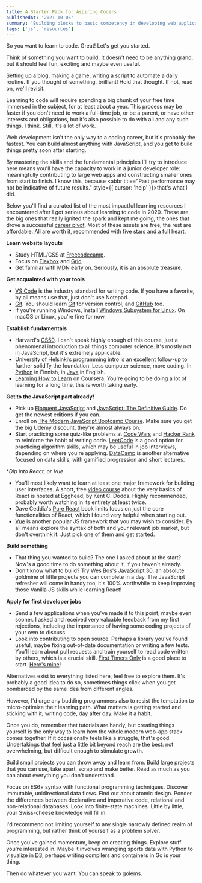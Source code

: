 ```yaml
---
title: A Starter Pack for Aspiring Coders
publishedAt: '2021-10-05'
summary: 'Building blocks to basic competency in developing web applications.'
tags: ['js', 'resources']
---
```


So you want to learn to code. Great! Let's get you started.

Think of something you want to build. It doesn't need to be anything grand, but it should feel fun, exciting and maybe even useful.

Setting up a blog, making a game, writing a script to automate a daily routine. If you thought of something, brilliant! Hold that thought. If not, read on, we'll revisit.

Learning to code will require spending a big chunk of your free time immersed in the subject, for at least about a year. This process may be faster if you don't need to work a full-time job, or be a parent, or have other interests and obligations, but it's also possible to do with all and any such things. I think. Still, it's a lot of work.

Web development isn't the only way to a coding career, but it's probably the fastest. You can build almost anything with JavaScript, and you get to build things pretty soon after starting.

By mastering the skills and the fundamental principles I'll try to introduce here means you'll have the capacity to work in a junior developer role: meaningfully contributing to large web apps and constructing smaller ones from start to finish. I know this, because <abbr title="Past performance may not be indicative of future results." style={{ cursor: 'help' }}>that's what I did.</abbr>

Below you'll find a curated list of the most impactful learning resources I encountered after I got serious about learning to code in 2020. These are the big ones that really ignited the spark and kept me going, the ones that drove a successful [career pivot](/blog/switching-lanes). Most of these assets are free, the rest are affordable. All are worth it, recommended with five stars and a full heart.

**Learn website layouts**

- Study HTML/CSS at [Freecodecamp](https://www.freecodecamp.org/).
- Focus on [Flexbox](https://flexboxfroggy.com/) and [Grid](https://cssgridgarden.com/)
- Get familiar with [MDN](https://developer.mozilla.org/en-US/docs/Learn) early on. Seriously, it is an absolute treasure.

**Get acquainted with your tools**

- [VS Code](https://code.visualstudio.com/) is the industry standard for writing code. If you have a favorite, by all means use that, just don't use Notepad.
- [Git](https://github.com/jlord/git-it-electron). You should learn [Git](https://learngitbranching.js.org/) for version control, and [GitHub](https://docs.github.com/en/get-started/quickstart/git-and-github-learning-resources) too.
- If you're running Windows, install [Windows Subsystem for Linux](https://docs.microsoft.com/en-us/windows/wsl/install-win10). On macOS or Linux, you're fine for now.

**Establish fundamentals**

- Harvard's [CS50](https://cs50.harvard.edu/x/2021/). I can't speak highly enough of this course, just a phenomenal introduction to all things computer science. It's mostly not in JavaScript, but it's extremely applicable.
- University of Helsinki’s programming intro is an excellent follow-up to further solidify the foundation. Less computer science, more coding. In [Python](https://ohjelmointi-21.mooc.fi/) in Finnish, in [Java](https://java-programming.mooc.fi/) in English.
- [Learning How to Learn](https://www.coursera.org/learn/learning-how-to-learn) on Coursera. You're going to be doing a lot of learning for a long time, this is worth taking early.

**Get to the JavaScript part already!**

- Pick up [Eloquent JavaScript](https://eloquentjavascript.net/) and [JavaScript: The Definitive Guide](https://www.oreilly.com/library/view/javascript-the-definitive/9781491952016/). Do get the newest editions if you can.
- Enroll on [The Modern JavaScript Bootcamp Course](https://www.udemy.com/course/javascript-beginners-complete-tutorial/). Make sure you get the big Udemy discount, they're almost always on.
- Start practicing some quiz-like problems at [Code Wars](https://www.codewars.com/) and [Hacker Rank](https://www.hackerrank.com/) to reinforce the habit of writing code. [LeetCode](https://leetcode.com/) is a good option for practicing algorithm skills, which may be useful in job interviews, depending on where you're applying. [DataCamp](https://www.datacamp.com/) is another alternative focused on data skills, with gamified progression and short lectures.

\*_Dip into React, or Vue_

- You'll most likely want to learn at least one major framework for building user interfaces. A short, free [video course](https://egghead.io/courses/the-beginner-s-guide-to-react) about the very basics of React is hosted at Egghead, by Kent C. Dodds. Highly recommended, probably worth watching in its entirety at least twice.
- Dave Ceddia's [Pure React](https://www.purereact.com/) book limits focus on just the core functionalities of React, which I found very helpful when starting out.
- [Vue](https://www.vuemastery.com/courses/intro-to-vue-3/intro-to-vue3/) is another popular JS framework that you may wish to consider. By all means explore the syntax of both and your relevant job market, but don't overthink it. Just pick one of them and get started.

**Build something**

- That thing you wanted to build? The one I asked about at the start? Now's a good time to do something about it, if you haven't already.
- Don't know what to build? Try Wes Bos's [JavaScript 30](https://javascript30.com/), an absolute goldmine of little projects you can complete in a day. The JavaScript refresher will come in handy too, it's 100% worthwhile to keep improving those Vanilla JS skills while learning React!

**Apply for first developer jobs**

- Send a few applications when you've made it to this point, maybe even sooner. I asked and received very valuable feedback from my first rejections, including the importance of having some coding projects of your own to discuss.
- Look into contributing to open source. Perhaps a library you've found useful, maybe fixing out-of-date documentation or writing a few tests. You'll learn about pull requests and train yourself to read code written by others, which is a crucial skill. [First Timers Only](https://www.firsttimersonly.com/) is a good place to start. [Here's mine](https://firstpr.me/#kasperworks)!

Alternatives exist to everything listed here, feel free to explore them. It's probably a good idea to do so, sometimes things click when you get bombarded by the same idea from different angles.

However, I'd urge any budding programmers also to resist the temptation to micro-optimize their learning path. What matters is getting started and sticking with it; writing code, day after day. Make it a habit.

Once you do, remember that tutorials are handy, but creating things yourself is the only way to learn how the whole modern web-app stack comes together. If it occasionally feels like a struggle, that's good. Undertakings that feel just a little bit beyond reach are the best: not overwhelming, but difficult enough to stimulate growth.

Build small projects you can throw away and learn from. Build large projects that you can use, take apart, scrap and make better. Read as much as you can about everything you don't understand.

Focus on ES6+ syntax with functional programming techniques. Discover immutable, unidirectional data flows. Find out about atomic design. Ponder the differences between declarative and imperative code, relational and non-relational databases. Look into finite-state machines. Little by little, your Swiss-cheese knowledge will fill in.

I'd recommend not limiting yourself to any single narrowly defined realm of programming, but rather think of yourself as a problem solver.

Once you've gained momentum, keep on creating things. Explore stuff you're interested in. Maybe it involves wrangling sports data with Python to visualize in [D3](https://d3js.org/), perhaps writing compilers and containers in Go is your thing.

Then do whatever you want. You can speak to golems.
